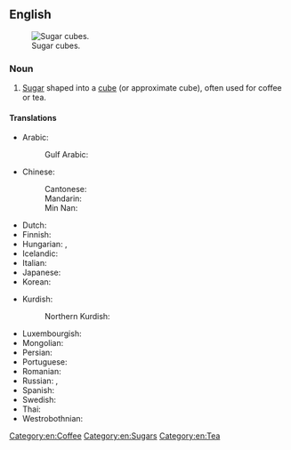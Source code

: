 ==English==
[[Image:Sugarcubes.jpg|thumb|Sugar cubes.]]

===Noun===
{{en-noun}}

# [[sugar|Sugar]] shaped into a [[cube]] (or approximate cube), often used for coffee or tea.

====Translations====
{{trans-top|sugar shaped in cubes}}
* Arabic:
*: Gulf Arabic: {{t|afb|قند|m|tr=qand}}
* Chinese:
*: Cantonese: {{t|yue|方糖|tr=fong1 tong4|sc=Hani}}
*: Mandarin: {{t+|cmn|方糖|tr=fāngtáng|sc=Hani}}
*: Min Nan: {{t|nan|角糖|tr=kak-thn̂g|sc=Hani}}
* Dutch: {{t+|nl|suikerklontje}}
* Finnish: {{t+|fi|sokeripala}}
* Hungarian: {{t+|hu|kockacukor}}, {{t|hu|mokkacukor}}
* Icelandic: {{t|is|sykurmoli|m}}
* Italian: {{t+|it|zolletta|f}}
* Japanese: {{t|ja|角砂糖|tr=かくざとう, kakuzatō|sc=Jpan}}
* Korean: {{t|ko|각설탕|sc=Kore}}
{{trans-mid}}
* Kurdish:
*: Northern Kurdish: {{t|kmr|şekirê kabikî}}
* Luxembourgish: {{t+|lb|Stéckerzocker|m}}
* Mongolian: {{t+|mn|ёотон|sc=Cyrl}}
* Persian: {{t+|fa|قند|tr=qand|sc=fa-Arab}}
* Portuguese: {{t|pt|[[cubo]]/[[torrão]] [[de]] [[açúcar]]|m}}
* Romanian: {{t+|ro|zahăr cubic|n}}
* Russian: {{t|ru|кусковой сахар|m|tr=kuskovoy sahar}}, {{t|ru|сахар рафинад|m|tr=sahar rafinad}}
* Spanish: {{t|es|terrón de azúcar|m}}
* Swedish: {{t+|sv|sockerbit|c}}
* Thai: {{t|th|น้ำตาลก้อน}}
* Westrobothnian: {{t|gmq-bot|sókkerbetta|m}}
{{trans-bottom}}

[[Category:en:Coffee]]
[[Category:en:Sugars]]
[[Category:en:Tea]]